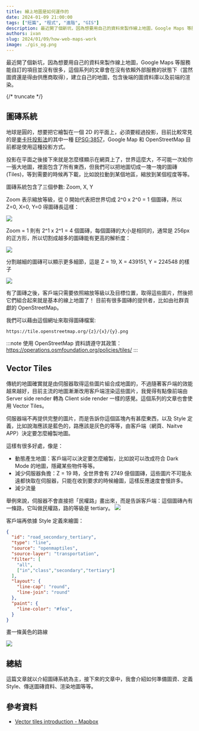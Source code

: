 ```yaml
---
title: 線上地圖是如何運作的
date: 2024-01-09 21:00:00
tags: ["短篇", "程式", "進階", "GIS"]
description: 最近開了個新坑，因為想要用自己的資料來製作線上地圖，Google Maps 等服務能自訂的項目並沒有很多，這個系列的文章會在沒有依賴外部服務的狀態下（當然圖資還是得由供應商取得），建立自己的地圖，包含後端的圖資料庫以及前端的渲染。
authors: ivan
slug: 2024/01/09/how-web-maps-work
image: ./gis_og.png
---
```


最近開了個新坑，因為想要用自己的資料來製作線上地圖，Google Maps 等服務能自訂的項目並沒有很多，這個系列的文章會在沒有依賴外部服務的狀態下（當然圖資還是得由供應商取得），建立自己的地圖，包含後端的圖資料庫以及前端的渲染。


<GisSeries />

{/* truncate */}


<MapTiler url="https://api.maptiler.com/maps/770b1ea1-dd5c-4faa-bac0-9568babe7c12/?key={key}#5.5/23.78510/121.26366" width="100%" />

## 圖磚系統


地球是圓的，想要把它繪製在一個 2D 的平面上，必須要經過投影，目前比較常見的是[麥卡托投影法](https://www.wikiwand.com/zh-tw/%E9%BA%A5%E5%8D%A1%E6%89%98%E6%8A%95%E5%BD%B1%E6%B3%95)的其中一種 [EPSG:3857](https://epsg.io/3857)，Google Map 和 OpenStreetMap 目前都是使用這種投影方式。

投影在平面之後接下來就是怎麼樣顯示在網頁上了，世界這麼大，不可能一次給你一張大地圖，裡面包含了所有東西，但我們可以把地圖切成一塊一塊的圖磚 (Tiles)，等到需要的時候再下載，比如說拉動到某個地區，縮放到某個程度等等。

圖磚系統包含了三個參數: Zoom, X, Y

Zoom 表示縮放等級，從 0 開始代表把世界切成 2^0 x 2^0 = 1 個圖磚，所以 Z=0, X=0, Y=0 得圖磚長這樣：

![](./z0.png)

Zoom = 1 則有 2^1 x 2^1 = 4 個圖磚，每個圖磚的大小是相同的，通常是 256px 的正方形，所以切割成越多的圖磚能有更高的解析度：

![](./z1.png)

分割越細的圖磚可以顯示更多細節，這是 Z = 19, X = 439151, Y = 224548 的樣子

![](./z19.png)

有了圖磚之後，客戶端只需要依照縮放等級以及目標位置，取得這些圖片，然後把它們組合起來就是基本的線上地圖了！
目前有很多圖磚的提供者，比如由社群貢獻的 OpenStreetMap。

我們可以藉由這個網址來取得圖磚檔案:
```
https://tile.openstreetmap.org/{z}/{x}/{y}.png
```

:::note
使用 OpenStreetMap 資料請遵守其政策：https://operations.osmfoundation.org/policies/tiles/
:::

## Vector Tiles
傳統的地圖確實就是由伺服器取得這些圖片組合成地圖的，不過隨著客戶端的效能越來越好，目前主流的地圖漸漸改用客戶端渲染這些圖片，我覺得有點像前端由 Server side render 轉為 Client side render 一樣的感覺。這個系列的文章也會使用 Vector Tiles。

伺服器端不再提供完整的圖片，而是告訴你這個區塊內有甚麼東西，以及 Style 定義，比如說海應該是藍色的，路應該是灰色的等等，由客戶端（網頁、Naitve APP）決定要怎麼繪製地圖。

這樣有很多好處，像是：
- 動態產生地圖：客戶端可以決定要怎麼繪製，比如說可以改成符合 Dark Mode 的地圖，隱藏某些物件等等。
- 減少伺服器負擔：Z = 19 時，全世界會有 2749 億個圖磚，這些圖片不可能永遠都快取在伺服器，只能在收到要求的時候繪圖，這樣反應速度會慢許多。
- 減少流量

舉例來說，伺服器不會直接把「民權路」畫出來，而是告訴客戶端：這個圖磚內有一條路，它叫做民權路，路的等級是 tertiary。
![](./vt_example.png)

客戶端再依據 Style 定義來繪圖：
```json
{
  "id": "road_secondary_tertiary",
  "type": "line",
  "source": "openmaptiles",
  "source-layer": "transportation",
  "filter": [
    "all",
    ["in","class","secondary","tertiary"]
  ],
  "layout": {
    "line-cap": "round",
    "line-join": "round"
  },
  "paint": {
    "line-color": "#fea",
  }
}
```

畫一條黃色的路線

![](./road.png)

## 總結
這篇文章就以介紹圖磚系統為主，接下來的文章中，我會介紹如何準備圖資、定義 Style、傳送圖磚資料、渲染地圖等等。

<GisSeries />

## 參考資料
- [Vector tiles introduction - Mapbox](https://docs.mapbox.com/data/tilesets/guides/vector-tiles-introduction/)
